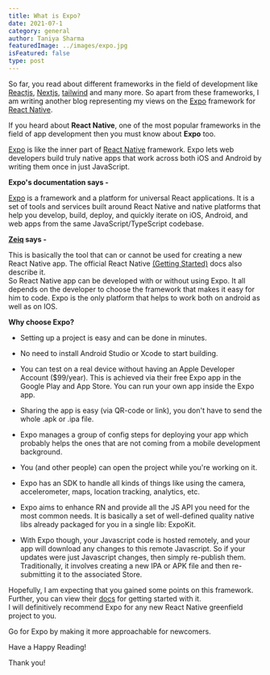```yaml
---
title: What is Expo?
date: 2021-07-1
category: general
author: Taniya Sharma
featuredImage: ../images/expo.jpg
isFeatured: false
type: post
---
```



So far, you read about different frameworks in the field of development like [Reactjs](https://www.zeiq.co/posts/what's-so-great-about-react-web-development/), [Nextjs](https://www.zeiq.co/posts/why-nextjs-is-good-for-ecommerce/), [tailwind](https://www.zeiq.co/posts/tailwind-css/) and many more. So apart from these frameworks, I am writing another blog representing my views on the [Expo](https://expo.io/) framework for [React Native](https://reactnative.dev/).

If you heard about **React Native**, one of the most popular frameworks in the field of app development then you must know about **Expo** too.  

[Expo](https://expo.io/) is like the inner part of [React Native](https://reactnative.dev/) framework. Expo lets web developers build truly native apps that work across both iOS and Android by writing them once in just JavaScript.

**Expo's documentation says -**

[Expo](https://expo.io/) is a framework and a platform for universal React applications. It is a set of tools and services built around React Native and native platforms that help you develop, build, deploy, and quickly iterate on iOS, Android, and web apps from the same JavaScript/TypeScript codebase.

**[Zeiq](https://www.zeiq.co/) says -**

This is basically the tool that can or cannot be used for creating a new React Native app. The official React Native [(Getting Started)](https://reactnative.dev/docs/getting-started) docs also describe it.  
So React Native app can be developed with or without using Expo. It all depends on the developer to choose the framework that makes it easy for him to code. Expo is the only platform that helps to work both on android as well as on IOS.

**Why choose Expo?** 

 - Setting up a project is easy and can be done in minutes.
 
 - No need to install Android Studio or Xcode to start building.

 - You can test on a real device without having an Apple Developer Account ($99/year). This is achieved via their free Expo app in the Google Play and App Store. You can run your own app inside the Expo app.
 
 - Sharing the app is easy (via QR-code or link), you don't have to send the whole .apk or .ipa file.
 
 - Expo manages a group of config steps for deploying your app which probably helps the ones that are not coming from a mobile development background.
 
 - You (and other people) can open the project while you're working on it.
 
 - Expo has an SDK to handle all kinds of things like using the camera, accelerometer, maps, location tracking, analytics, etc.
 
 - Expo aims to enhance RN and provide all the JS API you need for the most common needs. It is basically a set of well-defined quality native libs already packaged for you in a single lib: ExpoKit.
 
 - With Expo though, your Javascript code is hosted remotely, and your app will download any changes to this remote Javascript. So if your updates were just Javascript changes, then simply re-publish them. Traditionally, it involves creating a new IPA or APK file and then re-submitting it to the associated Store.

Hopefully, I am expecting that you gained some points on this framework. Further, you can view their [docs](https://docs.expo.io/) for getting started with it.  
I will definitively recommend Expo for any new React Native greenfield project to you.

Go for Expo by making it more approachable for newcomers.

Have a Happy Reading!  

Thank you!
